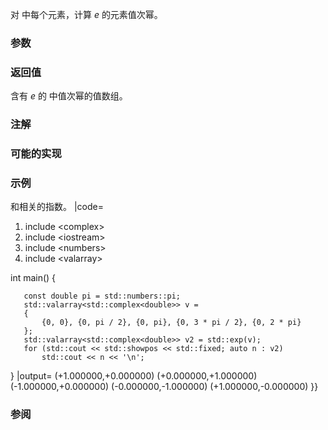 {{cpp/title|exp{{small|(std::valarray)}}}}
{{cpp/numeric/valarray/navbar}}
{{ddcl|header=valarray|1=
template&lt; class T &gt;
valarray&lt;T&gt; exp( const valarray&lt;T&gt;&amp; va );
}}

对 {{c|va}} 中每个元素，计算 ''e'' 的元素值次幂。

===参数===
{{par begin}}
{{par|va|要应用操作到的值数组}}
{{par end}}

===返回值===
含有 ''e'' 的 {{c|va}} 中值次幂的值数组。

===注解===
{{cpp/numeric/valarray/notes unq|exp}}

{{cpp/numeric/valarray/notes ret|exp}}

===可能的实现===
{{cpp/numeric/valarray/impl|exp}}

===示例===
{{example
|此示例演示欧拉恒等式 {{math|e{{su|p=i&amp;pi;}} {{=}} -1}} 和相关的指数。
|code=
#include &lt;complex&gt;
#include &lt;iostream&gt;
#include &lt;numbers&gt;
#include &lt;valarray&gt;

int main()
{
    const double pi = std::numbers::pi;
    std::valarray&lt;std::complex&lt;double&gt;&gt; v =
    {
        {0, 0}, {0, pi / 2}, {0, pi}, {0, 3 * pi / 2}, {0, 2 * pi}
    };
    std::valarray&lt;std::complex&lt;double&gt;&gt; v2 = std::exp(v);
    for (std::cout &lt;&lt; std::showpos &lt;&lt; std::fixed; auto n : v2)
        std::cout &lt;&lt; n &lt;&lt; '\n';
}
|output=
(+1.000000,+0.000000)
(+0.000000,+1.000000)
(-1.000000,+0.000000)
(-0.000000,-1.000000)
(+1.000000,-0.000000)
}}

===参阅===
{{dsc begin}}
{{dsc inc|cpp/numeric/valarray/dsc log}}
{{dsc inc|cpp/numeric/math/dsc exp}}
{{dsc inc|cpp/numeric/complex/dsc exp}}
{{dsc end}}

{{langlinks|de|en|es|fr|it|ja|pt|ru}}
